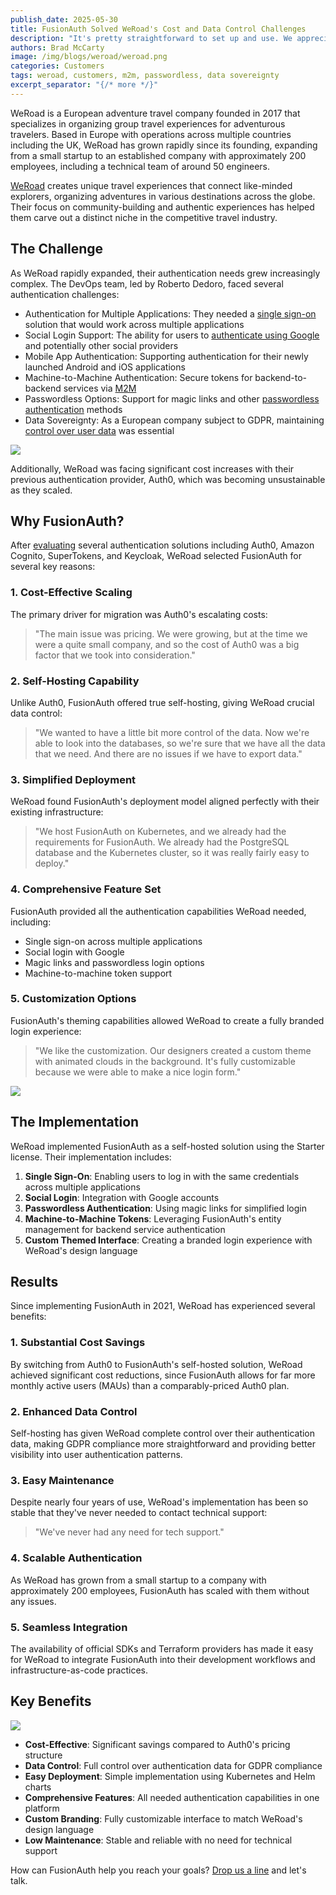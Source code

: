 ```yaml
---
publish_date: 2025-05-30
title: FusionAuth Solved WeRoad's Cost and Data Control Challenges
description: "It's pretty straightforward to set up and use. We appreciate that there are official SDKs and Terraform providers for our scripts and changes."
authors: Brad McCarty
image: /img/blogs/weroad/weroad.png
categories: Customers
tags: weroad, customers, m2m, passwordless, data sovereignty
excerpt_separator: "{/* more */}"
---
```


WeRoad is a European adventure travel company founded in 2017 that specializes in organizing group travel experiences for adventurous travelers. Based in Europe with operations across multiple countries including the UK, WeRoad has grown rapidly since its founding, expanding from a small startup to an established company with approximately 200 employees, including a technical team of around 50 engineers.

[WeRoad](https://www.weroad.com/) creates unique travel experiences that connect like-minded explorers, organizing adventures in various destinations across the globe. Their focus on community-building and authentic experiences has helped them carve out a distinct niche in the competitive travel industry.

## The Challenge

As WeRoad rapidly expanded, their authentication needs grew increasingly complex. The DevOps team, led by Roberto Dedoro, faced several authentication challenges:

- Authentication for Multiple Applications: They needed a [single sign-on](/sso) solution that would work across multiple applications
- Social Login Support: The ability for users to [authenticate using Google](/glossary/social-sign-on-social-login) and potentially other social providers
- Mobile App Authentication: Supporting authentication for their newly launched Android and iOS applications
- Machine-to-Machine Authentication: Secure tokens for backend-to-backend services via [M2M](/feature/machine-to-machine)
- Passwordless Options: Support for magic links and other [passwordless authentication](/passwordless) methods
- Data Sovereignty: As a European company subject to GDPR, maintaining [control over user data](/platform/self-hosting) was essential

![](/img/blogs/weroad/weroad-sso-diagram.png)

Additionally, WeRoad was facing significant cost increases with their previous authentication provider, Auth0, which was becoming unsustainable as they scaled.

## **Why FusionAuth?**

After [evaluating](/compare-fusionauth) several authentication solutions including Auth0, Amazon Cognito, SuperTokens, and Keycloak, WeRoad selected FusionAuth for several key reasons:

### **1. Cost-Effective Scaling**

The primary driver for migration was Auth0's escalating costs:

> "The main issue was pricing. We were growing, but at the time we were a quite small company, and so the cost of Auth0 was a big factor that we took into consideration."

### **2. Self-Hosting Capability**

Unlike Auth0, FusionAuth offered true self-hosting, giving WeRoad crucial data control:

> "We wanted to have a little bit more control of the data. Now we're able to look into the databases, so we're sure that we have all the data that we need. And there are no issues if we have to export data."

### **3. Simplified Deployment**

WeRoad found FusionAuth's deployment model aligned perfectly with their existing infrastructure:

> "We host FusionAuth on Kubernetes, and we already had the requirements for FusionAuth. We already had the PostgreSQL database and the Kubernetes cluster, so it was really fairly easy to deploy."

### **4. Comprehensive Feature Set**

FusionAuth provided all the authentication capabilities WeRoad needed, including:

- Single sign-on across multiple applications
- Social login with Google
- Magic links and passwordless login options
- Machine-to-machine token support

### **5. Customization Options**

FusionAuth's theming capabilities allowed WeRoad to create a fully branded login experience:

> "We like the customization. Our designers created a custom theme with animated clouds in the background. It's fully customizable because we were able to make a nice login form."

![](/img/blogs/weroad/weroad-login.png)

## **The Implementation**

WeRoad implemented FusionAuth as a self-hosted solution using the Starter license. Their implementation includes:

1. **Single Sign-On**: Enabling users to log in with the same credentials across multiple applications
2. **Social Login**: Integration with Google accounts
3. **Passwordless Authentication**: Using magic links for simplified login
4. **Machine-to-Machine Tokens**: Leveraging FusionAuth's entity management for backend service authentication
5. **Custom Themed Interface**: Creating a branded login experience with WeRoad's design language

## **Results**

Since implementing FusionAuth in 2021, WeRoad has experienced several benefits:

### **1. Substantial Cost Savings**

By switching from Auth0 to FusionAuth's self-hosted solution, WeRoad achieved significant cost reductions, since FusionAuth allows for far more monthly active users (MAUs) than a comparably-priced Auth0 plan.

### **2. Enhanced Data Control**

Self-hosting has given WeRoad complete control over their authentication data, making GDPR compliance more straightforward and providing better visibility into user authentication patterns.

### **3. Easy Maintenance**

Despite nearly four years of use, WeRoad's implementation has been so stable that they've never needed to contact technical support:

> "We've never had any need for tech support."

### **4. Scalable Authentication**

As WeRoad has grown from a small startup to a company with approximately 200 employees, FusionAuth has scaled with them without any issues.

### **5. Seamless Integration**

The availability of official SDKs and Terraform providers has made it easy for WeRoad to integrate FusionAuth into their development workflows and infrastructure-as-code practices.

## **Key Benefits**

![](/img/blogs/weroad/weroad-benefits-fusionauth.png)

- **Cost-Effective**: Significant savings compared to Auth0's pricing structure
- **Data Control**: Full control over authentication data for GDPR compliance
- **Easy Deployment**: Simple implementation using Kubernetes and Helm charts
- **Comprehensive Features**: All needed authentication capabilities in one platform
- **Custom Branding**: Fully customizable interface to match WeRoad's design language
- **Low Maintenance**: Stable and reliable with no need for technical support

How can FusionAuth help you reach your goals? [Drop us a line](/contact) and let's talk. 